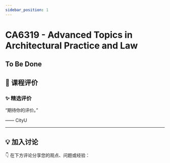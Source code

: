 ```yaml
---
sidebar_position: 1
---
```



# CA6319 - Advanced Topics in Architectural Practice and Law

## To Be Done

## **💬 课程评价**

### ✨ **精选评价**
<div className={commentStyles.commentBox}>
    <p className={commentStyles.commentText}>
        “期待你的评价。”
    </p>
    <p className={commentStyles.commentAuthor}>—— CityU</p>
</div>

---

## **💡 加入讨论**

👇 在下方评论分享您的观点、问题或经验：
<Utterances />
